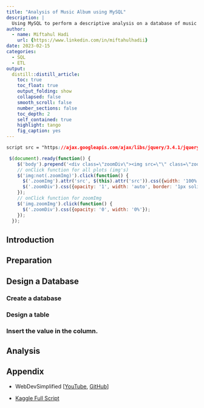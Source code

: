 ```yaml
---
title: "Analysis of Music Album using MySQL"
description: |
  Using MySQL to perform a descriptive analysis on a database of music album.
author:
  - name: Miftahul Hadi
    url: {https://www.linkedin.com/in/miftahulhadii}
date: 2023-02-15
categories:
  - SQL
  - ETL
output:
  distill::distill_article:
    toc: true
    toc_float: true
    output_folding: show
    collapsed: false
    smooth_scroll: false
    number_sections: false
    toc_depth: 2
    self_contained: true
    highlight: tango
    fig_caption: yes
---
```


```css
script src = "https://ajax.googleapis.com/ajax/libs/jquery/3.4.1/jquery.min.js"
```

```js
 $(document).ready(function() {
    $('body').prepend('<div class=\"zoomDiv\"><img src=\"\" class=\"zoomImg\"></div>');
    // onClick function for all plots (img's)
    $('img:not(.zoomImg)').click(function() {
      $('.zoomImg').attr('src', $(this).attr('src')).css({width: '100%'});
      $('.zoomDiv').css({opacity: '1', width: 'auto', border: '1px solid white', borderRadius: '5px', position: 'fixed', top: '50%', left: '50%', marginRight: '-50%', transform: 'translate(-50%, -50%)', boxShadow: '0px 0px 50px #888888', zIndex: '50', overflow: 'auto', maxHeight: '100%'});
    });
    // onClick function for zoomImg
    $('img.zoomImg').click(function() {
      $('.zoomDiv').css({opacity: '0', width: '0%'}); 
    });
  });
```

## Introduction

## Preparation

## Design a Database

### Create a database

### Design a table

### Insert the value in the column.

## Analysis

## Appendix

-   WebDevSimplified [[YouTube](https://www.youtube.com/@WebDevSimplified), [GitHub](https://github.com/WebDevSimplified/Learn-SQL)]

-   [Kaggle Full Script](https://www.kaggle.com/miftahulhadii)
